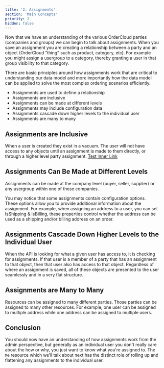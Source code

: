```yaml
---
title: '2. Assignments'
section: 'Main Concepts'
priority: 2
hidden: false
---
```


Now that we have an understanding of the various OrderCloud parties (companies and groups) we can begin to talk about assignments. When you save an assignment you are creating a relationship between a party and an object (OrderCloud "thing" such as product, category, etc). For example you might assign a usergroup to a category, thereby granting a user in that group visibility to that category.

There are basic principles around how assignments work that are critical to understanding our data model and more importantly how the data model can be applied to solve the most complex ordering scenarios efficiently.

- Assignments are used to define a relationship
- Assignments are inclusive
- Assignments can be made at different levels
- Assignments may include configuration data
- Assignments cascade down higher levels to the individual user
- Assignments are many to many

## Assignments are Inclusive

When a user is created they exist in a vacuum. The user will not have access to any objects until an assignment is made to them directly, or through a higher level party assignment.
[Test Inner Link]('https://www.google.com')

## Assignments Can Be Made at Different Levels

Assignments can be made at the company level (buyer, seller, supplier) or any usergroup within one of those companies.

You may notice that some assignments contain configuration options. These options allow you to provide additional information about the assignment. For example, when assigning an address to a user, you can set IsShipping & IsBilling, these properties control whether the address can be used as a shipping and/or billing address on an order.

## Assignments Cascade Down Higher Levels to the Individual User

When the API is looking for what a given user has access to, it is checking for assignments. If that user is a member of a party that has an assignment to that object, then that user also has access to that object. Regardless of where an assignment is saved, all of these objects are presented to the user seamlessly and in a very flat structure.

## Assignments are Many to Many

Resources can be assigned to many different parties. Those parties can be assigned to many other resources. For example, one user can be assigned to multiple address while one address can be assigned to multiple users.

## Conclusion

You should now have an understanding of how assignments work from the admin perspective, but generally as an individual user you don't really care about the how or why, you just want to know what you're assigned to. The `Me` resource which we'll talk about next has the distinct role of rolling up and flattening any assignments to the individual user.
